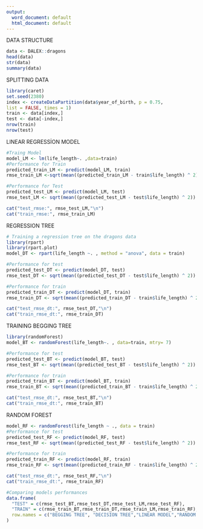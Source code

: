 ---
output:
  word_document: default
  html_document: default
---
DATA STRUCTURE
```{r}
data <- DALEX::dragons
head(data)
str(data)
summary(data)
```


SPLITTING DATA
```{r}
library(caret)
set.seed(2380)
index <- createDataPartition(data$year_of_birth, p = 0.75,
list = FALSE, times = 1)
train <- data[index,]
test <- data[-index,]
nrow(train)
nrow(test)
```

LINEAR REGRESSİON MODEL

```{r}
#Traing Model
model_LM <- lm(life_length~. ,data=train)
#Performance for Train
predicted_train_LM <- predict(model_LM, train)
rmse_train_LM <-sqrt(mean((predicted_train_LM - train$life_length) ^ 2))

#Performance for Test
predicted_test_LM <- predict(model_LM, test)
rmse_test_LM <- sqrt(mean((predicted_test_LM - test$life_length) ^ 2))

cat("test_rmse:", rmse_test_LM,"\n")
cat("train_rmse:", rmse_train_LM)
```

REGRESSION TREE
```{r}
# Training a regression tree on the dragons data
library(rpart)
library(rpart.plot)
model_DT <- rpart(life_length ~. , method = "anova", data = train)

#Performance for test
predicted_test_DT <- predict(model_DT, test)
rmse_test_DT <- sqrt(mean((predicted_test_DT - test$life_length) ^ 2))

#Performance for train
predicted_train_DT <- predict(model_DT, train)
rmse_train_DT <- sqrt(mean((predicted_train_DT - train$life_length) ^ 2))

cat("test_rmse_dt:", rmse_test_DT,"\n")
cat("train_rmse_dt:", rmse_train_DT)
```


TRAINING BEGGING TREE
```{r}
library(randomForest)
model_BT <- randomForest(life_length~. , data=train, mtry= 7)

#Performance for test
predicted_test_BT <- predict(model_BT, test)
rmse_test_BT <- sqrt(mean((predicted_test_BT - test$life_length) ^ 2))

#Performance for train
predicted_train_BT <- predict(model_BT, train)
rmse_train_BT <- sqrt(mean((predicted_train_BT - train$life_length) ^ 2))

cat("test_rmse_dt:", rmse_test_BT,"\n")
cat("train_rmse_dt:", rmse_train_BT)

```

RANDOM FOREST

```{r}
model_RF <- randomForest(life_length ~ ., data = train)
#Performance for test
predicted_test_RF <- predict(model_RF, test)
rmse_test_RF <- sqrt(mean((predicted_test_RF - test$life_length) ^ 2))

#Performance for train
predicted_train_RF <- predict(model_RF, train)
rmse_train_RF <- sqrt(mean((predicted_train_RF - train$life_length) ^ 2))

cat("test_rmse_dt:", rmse_test_RF,"\n")
cat("train_rmse_dt:", rmse_train_RF)
```



```{r}
#Comparing models performances
data.frame(
  "TEST" = c(rmse_test_BT,rmse_test_DT,rmse_test_LM,rmse_test_RF),
  "TRAIN" = c(rmse_train_BT,rmse_train_DT,rmse_train_LM,rmse_train_RF),
  row.names = c("BEGGING TREE", "DECISION TREE","LINEAR MODEL","RANDOM FOREST")
)
```

